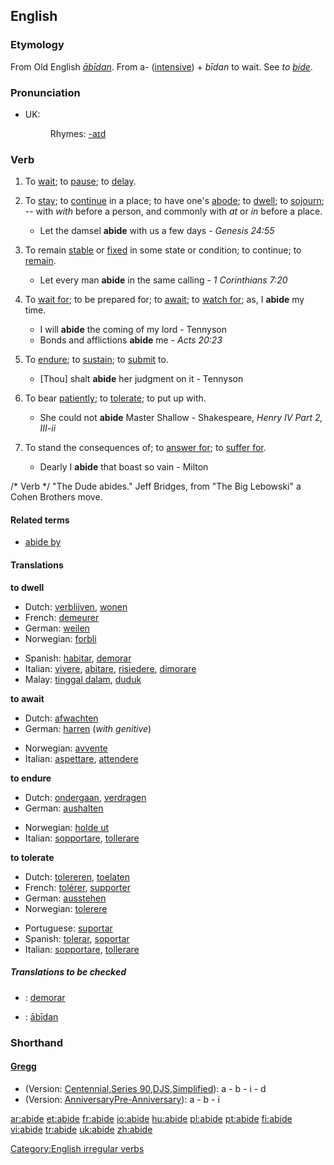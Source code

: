 ==English==

===Etymology===
From Old English ''[[abidan|ābīdan]]''. From a- ([[intensive]]) + ''bīdan'' to wait. See ''to [[bide]]''.

===Pronunciation===
*UK: {{IPA|/əˈbaɪd/}}
*:Rhymes: [[Rhymes:English:-aɪd|-aɪd]]

===Verb===
{{en-verb|abides|abiding|'''[[abode]]''' ''or'' '''[[abided]]'''|'''[[abode]]''', '''[[abided]]''', ''or (rare)'', '''[[abidden]]'''}}

# {{cattag|intransitive|obsolete}} To [[wait]]; to [[pause]]; to [[delay]].
# {{intransitive}} To [[stay]]; to [[continue]] in a place; to have one's [[abode]]; to [[dwell]]; to [[sojourn]]; -- with ''with'' before a person, and commonly with ''at'' or ''in'' before a place.
#* Let the damsel '''abide''' with us a few days - ''Genesis 24:55''
# {{intransitive}} To remain [[stable]] or [[fixed]] in some state or condition; to continue; to [[remain]].
#* Let every man '''abide''' in the same calling - ''1 Corinthians 7:20''
# {{cattag|transitive|obsolete with a ''personal'' object}} To [[wait for]]; to be prepared for; to [[await]]; to [[watch for]]; as, I '''abide''' my time.
#* I will '''abide''' the coming of my lord - Tennyson
#* Bonds and afflictions '''abide''' me - ''Acts 20:23''
# {{transitive}} To [[endure]]; to [[sustain]]; to [[submit]] to.
#*[Thou] shalt '''abide''' her judgment on it - Tennyson
# {{transitive}} To bear [[patiently]]; to [[tolerate]]; to put up with.
#* She could not '''abide''' Master Shallow - Shakespeare, ''Henry IV Part 2, III-ii''
# {{cattag|transitive|confused with ''[[aby]]'' "to pay for"}} To stand the consequences of; to [[answer for]]; to [[suffer for]].
#* Dearly I '''abide''' that boast so vain - Milton
/* Verb */ "The Dude abides." Jeff Bridges, from "The Big Lebowski" a Cohen Brothers move.
====Related terms====
*[[abide by]]

====Translations====
'''to dwell'''
{{top}}
* Dutch: [[verblijven]], [[wonen]]
* French: [[demeurer]]
* German: [[weilen]]
* Norwegian: [[forbli]]
{{mid}}
* Spanish: [[habitar]], [[demorar]]
* Italian: [[vivere]], [[abitare]], [[risiedere]], [[dimorare]]
* Malay: [[tinggal dalam]], [[duduk]]
{{bottom}}

'''to await'''
{{top}}
*Dutch: [[afwachten]]
*German: [[harren]] (''with genitive'')
{{mid}}
*Norwegian: [[avvente]]
*Italian: [[aspettare]], [[attendere]]
{{bottom}}

'''to endure'''
{{top}}
*Dutch: [[ondergaan]], [[verdragen]]
*German: [[aushalten]]
{{mid}}
*Norwegian: [[holde ut]]
*Italian: [[sopportare]], [[tollerare]]
{{bottom}}

'''to tolerate'''
{{top}}
*Dutch: [[tolereren]], [[toelaten]]
*French: [[tolérer]], [[supporter]]
*German: [[ausstehen]]
*Norwegian: [[tolerere]]
{{mid}}
*Portuguese: [[suportar]]
*Spanish: [[tolerar]], [[soportar]]
*Italian: [[sopportare]], [[tollerare]]
{{bottom}}

=====Translations to be checked=====
{{checktrans}}

*{{ttbc|Interlingua}}: [[demorar]]
*{{ttbc|Old English}}: [[abidan|ābīdan]]

===Shorthand===

====[http://en.wikipedia.org/wiki/Gregg_Shorthand Gregg]====
* (Version: [http://en.wikipedia.org/wiki/Gregg_Shorthand#Centennial_Gregg_Shorthand Centennial],[http://en.wikipedia.org/wiki/Gregg_Shorthand#Series_90_Gregg_Shorthand Series 90],[http://en.wikipedia.org/wiki/Gregg_Shorthand#Diamond_Jubilee_Gregg_Shorthand DJS],[http://en.wikipedia.org/wiki/Gregg_Shorthand#Simplified_Gregg_Shorthand Simplified]): a - b - i - d
* (Version: [http://en.wikipedia.org/wiki/Gregg_Shorthand#Anniversary_Gregg_Shorthand Anniversary][http://en.wikipedia.org/wiki/Gregg_Shorthand#Pre_Anniversary_Gregg_Shorthand Pre-Anniversary]): a - b - i

[[Category:English irregular verbs]]

[[ar:abide]]
[[et:abide]]
[[fr:abide]]
[[io:abide]]
[[hu:abide]]
[[pl:abide]]
[[pt:abide]]
[[fi:abide]]
[[vi:abide]]
[[tr:abide]]
[[uk:abide]]
[[zh:abide]]